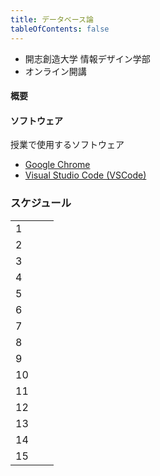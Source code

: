 ```yaml
---
title: データベース論
tableOfContents: false
---
```


- 開志創造大学 情報デザイン学部 
- オンライン開講

#### 概要



#### ソフトウェア

授業で使用するソフトウェア

- [Google Chrome](https://www.google.com/intl/ja_jp/chrome/)
- [Visual Studio Code (VSCode)](https://code.visualstudio.com/)

### スケジュール

|  |  |  | 
| :---- | :---- | :---- |
| 1 | []() |  |
| 2 | []()  |  |
| 3 | []()  |  |
| 4 | []()  |  |
| 5 | []()  |  |
| 6 | []()  |  |
| 7 | []()  |  |
| 8 | []()  |  |
| 9 | []()  |  |
| 10 | []()  |  |
| 11 | []()  |  |
| 12 | []()  |  |
| 13 | []()  |  |
| 14 | []()  |  |
| 15 | []()  |  |
